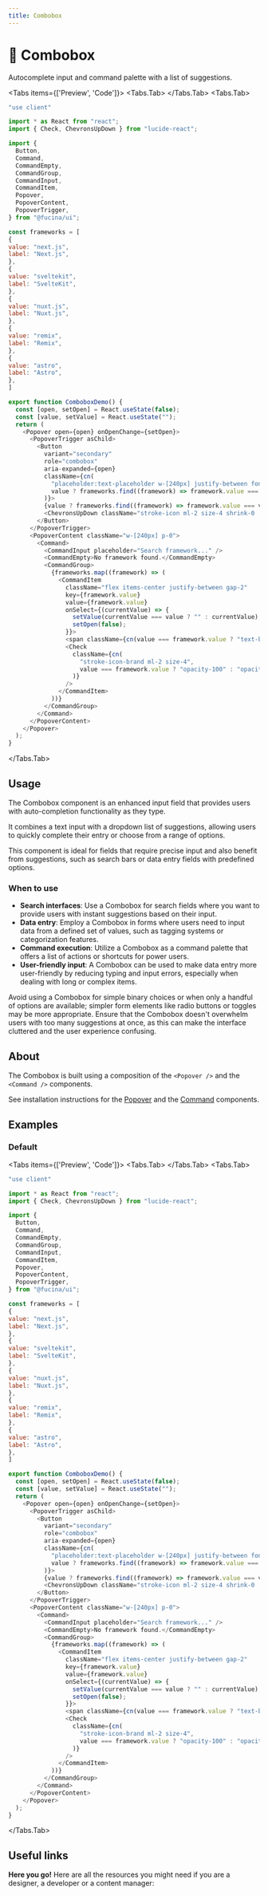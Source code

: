 ```yaml
---
title: Combobox
---
```



# 💠 Combobox

Autocomplete input and command palette with a list of suggestions.

<Tabs items={['Preview', 'Code']}>
<Tabs.Tab>
<ComboboxPreview />
</Tabs.Tab>
<Tabs.Tab>
```js copy filename="combobox.tsx"
"use client"

import * as React from "react";
import { Check, ChevronsUpDown } from "lucide-react";

import {
  Button,
  Command,
  CommandEmpty,
  CommandGroup,
  CommandInput,
  CommandItem,
  Popover,
  PopoverContent,
  PopoverTrigger,
} from "@fucina/ui";

const frameworks = [
{
value: "next.js",
label: "Next.js",
},
{
value: "sveltekit",
label: "SvelteKit",
},
{
value: "nuxt.js",
label: "Nuxt.js",
},
{
value: "remix",
label: "Remix",
},
{
value: "astro",
label: "Astro",
},
]

export function ComboboxDemo() {
  const [open, setOpen] = React.useState(false);
  const [value, setValue] = React.useState("");
  return (
    <Popover open={open} onOpenChange={setOpen}>
      <PopoverTrigger asChild>
        <Button
          variant="secondary"
          role="combobox"
          aria-expanded={open}
          className={cn(
            "placeholder:text-placeholder w-[240px] justify-between font-normal",
            value ? frameworks.find((framework) => framework.value === value)?.label : "text-placeholder"
          )}>
          {value ? frameworks.find((framework) => framework.value === value)?.label : "Select framework..."}
          <ChevronsUpDown className="stroke-icon ml-2 size-4 shrink-0 !stroke-2" />
        </Button>
      </PopoverTrigger>
      <PopoverContent className="w-[240px] p-0">
        <Command>
          <CommandInput placeholder="Search framework..." />
          <CommandEmpty>No framework found.</CommandEmpty>
          <CommandGroup>
            {frameworks.map((framework) => (
              <CommandItem
                className="flex items-center justify-between gap-2"
                key={framework.value}
                value={framework.value}
                onSelect={(currentValue) => {
                  setValue(currentValue === value ? "" : currentValue);
                  setOpen(false);
                }}>
                <span className={cn(value === framework.value ? "text-brand" : "")}>{framework.label}</span>
                <Check
                  className={cn(
                    "stroke-icon-brand ml-2 size-4",
                    value === framework.value ? "opacity-100" : "opacity-0"
                  )}
                />
              </CommandItem>
            ))}
          </CommandGroup>
        </Command>
      </PopoverContent>
    </Popover>
  );
}
```
</Tabs.Tab>
</Tabs>

## Usage

The Combobox component is an enhanced input field that provides users with auto-completion functionality as they type.

It combines a text input with a dropdown list of suggestions, allowing users to quickly complete their entry or choose from a range of options.

This component is ideal for fields that require precise input and also benefit from suggestions, such as search bars or data entry fields with predefined options.

### When to use

- **Search interfaces**: Use a Combobox for search fields where you want to provide users with instant suggestions based on their input.
- **Data entry**: Employ a Combobox in forms where users need to input data from a defined set of values, such as tagging systems or categorization features.
- **Command execution**: Utilize a Combobox as a command palette that offers a list of actions or shortcuts for power users.
- **User-friendly input**: A Combobox can be used to make data entry more user-friendly by reducing typing and input errors, especially when dealing with long or complex items.

Avoid using a Combobox for simple binary choices or when only a handful of options are available; simpler form elements like radio buttons or toggles may be more appropriate. Ensure that the Combobox doesn't overwhelm users with too many suggestions at once, as this can make the interface cluttered and the user experience confusing.

## About

The Combobox is built using a composition of the `<Popover />` and the `<Command />` components.

See installation instructions for the [Popover](/components/popover) and the [Command](/components/command) components.

## Examples

### Default

<Tabs items={['Preview', 'Code']}>
<Tabs.Tab>
<ComboboxPreview />
</Tabs.Tab>
<Tabs.Tab>
```js copy filename="combobox.tsx"
"use client"

import * as React from "react";
import { Check, ChevronsUpDown } from "lucide-react";

import {
  Button,
  Command,
  CommandEmpty,
  CommandGroup,
  CommandInput,
  CommandItem,
  Popover,
  PopoverContent,
  PopoverTrigger,
} from "@fucina/ui";

const frameworks = [
{
value: "next.js",
label: "Next.js",
},
{
value: "sveltekit",
label: "SvelteKit",
},
{
value: "nuxt.js",
label: "Nuxt.js",
},
{
value: "remix",
label: "Remix",
},
{
value: "astro",
label: "Astro",
},
]

export function ComboboxDemo() {
  const [open, setOpen] = React.useState(false);
  const [value, setValue] = React.useState("");
  return (
    <Popover open={open} onOpenChange={setOpen}>
      <PopoverTrigger asChild>
        <Button
          variant="secondary"
          role="combobox"
          aria-expanded={open}
          className={cn(
            "placeholder:text-placeholder w-[240px] justify-between font-normal",
            value ? frameworks.find((framework) => framework.value === value)?.label : "text-placeholder"
          )}>
          {value ? frameworks.find((framework) => framework.value === value)?.label : "Select framework..."}
          <ChevronsUpDown className="stroke-icon ml-2 size-4 shrink-0 !stroke-2" />
        </Button>
      </PopoverTrigger>
      <PopoverContent className="w-[240px] p-0">
        <Command>
          <CommandInput placeholder="Search framework..." />
          <CommandEmpty>No framework found.</CommandEmpty>
          <CommandGroup>
            {frameworks.map((framework) => (
              <CommandItem
                className="flex items-center justify-between gap-2"
                key={framework.value}
                value={framework.value}
                onSelect={(currentValue) => {
                  setValue(currentValue === value ? "" : currentValue);
                  setOpen(false);
                }}>
                <span className={cn(value === framework.value ? "text-brand" : "")}>{framework.label}</span>
                <Check
                  className={cn(
                    "stroke-icon-brand ml-2 size-4",
                    value === framework.value ? "opacity-100" : "opacity-0"
                  )}
                />
              </CommandItem>
            ))}
          </CommandGroup>
        </Command>
      </PopoverContent>
    </Popover>
  );
}
```
</Tabs.Tab>
</Tabs>

## Useful links

**Here you go!** Here are all the resources you might need if you are a designer, a developer or a content manager:

<Cards className="mt-8">
  <Card
    title="🤖 Storybook"
    href="https://fucina-storybook.vercel.app/?path=/docs/components-combobox--documentation"
  />
  <Card
    title="🪄 Figma"
    href="https://www.figma.com/design/Jfto7FUoU7mSpnv9uESD60/%F0%9F%94%A5-Fucina---Design-System?node-id=233-755&t=djNmFHh9aJkVZtk7-1"
  />
</Cards>
